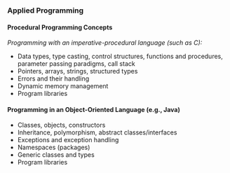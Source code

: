 
### Applied Programming

#### Procedural Programming Concepts

*Programming with an imperative-procedural language (such as C):*

- Data types, type casting, control structures, functions and procedures, parameter passing paradigms, call stack
- Pointers, arrays, strings, structured types
- Errors and their handling
- Dynamic memory management
- Program libraries

#### Programming in an Object-Oriented Language (e.g., Java)

- Classes, objects, constructors
- Inheritance, polymorphism, abstract classes/interfaces
- Exceptions and exception handling
- Namespaces (packages)
- Generic classes and types
- Program libraries